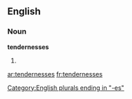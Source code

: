==English==

===Noun===
'''tendernesses'''

# {{plural of|[[tenderness]]}}

[[Category:English plurals ending in "-es"]]

[[ar:tendernesses]]
[[fr:tendernesses]]